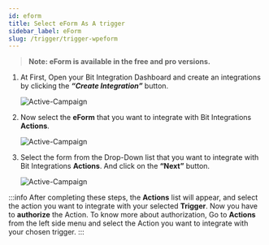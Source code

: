 ```yaml
---
id: eform
title: Select eForm As A trigger
sidebar_label: eForm
slug: /trigger/trigger-wpeform
---
```



> **Note: eForm is available in the free and pro versions.**

1. At First, Open your Bit Integration Dashboard and create an integrations by clicking the **_“Create Integration”_** button.

   <Image
     src="trigger/eform/_create-integrations"
     alt="Active-Campaign"
     w="1020"
     h="350"
   />

2. Now select the **eForm** that you want to integrate with Bit Integrations **Actions**.

   <Image
     src="trigger/eform/_select-trigger"
     alt="Active-Campaign"
     w="1020"
     h="350"
   />

3. Select the form from the Drop-Down list that you want to integrate with Bit Integrations **Actions**. And click on the **“Next”** button.

   <Image
     src="trigger/eform/_e-form"
     alt="Active-Campaign"
     w="1020"
     h="350"
   />

:::info
  After completing these steps, the **Actions** list will appear, and select the action you want to integrate with your selected **Trigger**. Now you have to **authorize** the Action. To know more about authorization, Go to **Actions** from the left side menu and select the Action you want to integrate with your chosen trigger.
:::

<Feedback/>